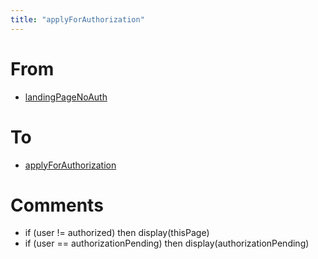 ```yaml
---
title: "applyForAuthorization"
---
```


# From

- [landingPageNoAuth](landingPageNoAuth.html)

# To

- [applyForAuthorization](applyForAuthorization.html)

# Comments

- if (user != authorized) then display(thisPage)
- if (user == authorizationPending) then display(authorizationPending)